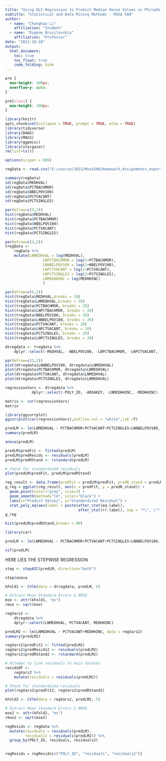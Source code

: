 ```yaml
---
title: "Using OLS Regression to Predict Median House Values in Philadelphia"
subtitle: "Statistical and Data Mining Methods - MUSA 500"
author:
  - name: "Changhao Li"
    affiliation: "Student"
  - name: "Eugene Brusilovskiy"
    affiliation: "Professor"
date: "2022-10-18"
output: 
  html_document:
    toc: true
    toc_float: true
    code_folding: hide
---
```


```css
pre {
  max-height: 300px;
  overflow-y: auto;
}

pre[class] {
  max-height: 300px;
}
```

```r
library(knitr)
opts_chunk$set(collapse = TRUE, prompt = TRUE, echo = TRUE)
library(tidyverse)
library(DAAG)
library(MASS)
library(ggpmisc)
library(stargazer) 
rm(list=ls()) 

options(scipen = 999)

```

```r
regData <- read.csv("E:/course/2022/Musa500/Homework_Assignments_export/HW 1/RegressionData.csv")
```

```r
summary(regData)
sd(regData$MEDHVAL)
sd(regData$PCTBACHMOR)
sd(regData$NBELPOV100)
sd(regData$PCTVACANT)
sd(regData$PCTSINGLES)

```

```r
par(mfrow=c(3,2))
hist(regData$MEDHVAL)
hist(regData$PCTBACHMOR)
hist(regData$NBELPOV100)
hist(regData$PCTVACANT)
hist(regData$PCTSINGLES)

```

```r
par(mfrow=c(3,2))
tregData <-
	regData %>%
	mutate(LNMEDHVAL = log(MEDHVAL),
				 LNPCTBACHMOR = log(1+PCTBACHMOR),
				 LNNBELPOV100 = log(1+NBELPOV100),
				 LNPCTVACANT = log(1+PCTVACANT),
				 LNPCTSINGLES = log(1+PCTSINGLES),
				 LNMEDHHINC = log(MEDHHINC)
				 )
```

```r

par(mfrow=c(5,2))
hist(tregData$MEDHVAL,breaks = 20)
hist(tregData$LNMEDHVAL,breaks = 20)
hist(tregData$PCTBACHMOR, breaks = 20)
hist(tregData$LNPCTBACHMOR, breaks = 20)
hist(tregData$NBELPOV100, breaks = 20)
hist(tregData$LNNBELPOV100, breaks = 20)
hist(tregData$PCTVACANT, breaks = 20)
hist(tregData$LNPCTVACANT, breaks = 20)
hist(tregData$PCTSINGLES, breaks = 20)
hist(tregData$LNPCTSINGLES, breaks = 20)

```

```r
dtregdata <- tregData %>%
	dplyr::select(-MEDHVAL, -NBELPOV100, -LNPCTBACHMOR, -LNPCTVACANT, -LNPCTSINGLES)

```

```r

par(mfrow=c(2,2))
plot(dtregdata$LNNBELPOV100, dtregdata$LNMEDHVAL)
plot(dtregdata$PCTBACHMOR, dtregdata$LNMEDHVAL)
plot(dtregdata$PCTVACANT, dtregdata$LNMEDHVAL)
plot(dtregdata$PCTSINGLES, dtregdata$LNMEDHVAL)

```

```r
regressionVars <- dtregdata %>% 
			dplyr::select(-POLY_ID, -AREAKEY, -LNMEDHHINC, -MEDHHINC)

matrix <- cor(regressionVars)
matrix

```

```r
library(ggcorrplot)
ggcorrplot(cor(regressionVars),outline.col = "white",lab =T)
```

```r
predLM <- lm(LNMEDHVAL ~ PCTBACHMOR+PCTVACANT+PCTSINGLES+LNNBELPOV100, data = regressionVars)
summary(predLM)

anova(predLM)

predLM$predFit <- fitted(predLM)
predLM$predResids <- residuals(predLM)
predLM$predRStand <- rstandard(predLM)

# Check for standardized residuals
plot(predLM$predFit, predLM$predRStand)

reg_result <- data.frame(predFit = predLM$predFit, predR_stand = predLM$predRStand)
g_reg = ggplot(reg_result, aes(x = predFit, y = predR_stand)) +
  geom_point(color="grey", size=1) +
  geom_smooth(method="lm", color="black") +
  labs(x="Predict Values", y="Standardized Residual") +
  stat_poly_eq(aes(label = paste(after_stat(eq.label),
                                 after_stat(rr.label), sep = "*\", \"*"))) 
g_reg
```

```r
hist(predLM$predRStand,breaks = 80)
```

```r
library(car)

predLM <- lm(LNMEDHVAL ~ PCTBACHMOR+PCTVACANT+PCTSINGLES+LNNBELPOV100, data = regressionVars)

vif(predLM)
```

HERE LIES THE STEPWISE REGRESSION

```r
step <- stepAIC(predLM, direction="both")

step$anova
```

```r
kFold1 <- CVlm(data = dtregdata, predLM, 5)

# Extract Mean Standard Errors & RMSE:
mse <- attr(kFold1, "ms")
rmse <- sqrt(mse)
```

```r
regVars2 <- 
	dtregdata %>%
	dplyr::select(LNMEDHVAL, PCTVACANT, MEDHHINC)

predLM2 <- lm(LNMEDHVAL ~ PCTVACANT+MEDHHINC, data = regVars2)
summary(predLM2)

regVars2$predFit2 <- fitted(predLM2)
regVars2$predResids2 <- residuals(predLM2)
regVars2$predRStand2 <- rstandard(predLM2)

# Attempt to link residuals to main dataset
residsDF <- 
	regVars2 %>%
	mutate(residuals = residuals(predLM2))

# Check for standardized residuals
plot(regVars2$predFit2, regVars2$predRStand2)
```

```r
kFold2 <- CVlm(data = regVars2, predLM2, 5)

# Extract Mean Standard Errors & RMSE:
mse2 <- attr(kFold2, "ms")
rmse2 <- sqrt(mse2)
```

```r
regResids <- regData %>%
  mutate(residuals = residuals(predLM), 
         residuals2 = residuals(predLM2)) %>%
  group_by(POLY_ID, residuals, residuals2) 

  
regResids = regResids[c("POLY_ID", "residuals", "residuals2")]
```
